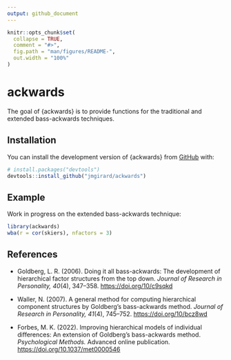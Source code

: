 ---
output: github_document
---

<!-- README.md is generated from README.Rmd. Please edit that file -->

```{r, include = FALSE}
knitr::opts_chunk$set(
  collapse = TRUE,
  comment = "#>",
  fig.path = "man/figures/README-",
  out.width = "100%"
)
```

# ackwards

<!-- badges: start -->
<!-- badges: end -->

The goal of {ackwards} is to provide functions for the traditional and extended bass-ackwards techniques.

## Installation

You can install the development version of {ackwards} from [GitHub](https://github.com/) with:

``` r
# install.packages("devtools")
devtools::install_github("jmgirard/ackwards")
```

## Example

Work in progress on the extended bass-ackwards technique:

```{r example}
library(ackwards)
wba(r = cor(skiers), nfactors = 3)
```

## References

- Goldberg, L. R. (2006). Doing it all bass-ackwards: The development of hierarchical factor structures from the top down. *Journal of Research in Personality, 40*(4), 347–358. <https://doi.org/10/c9sqkd>

- Waller, N. (2007). A general method for computing hierarchical component structures by Goldberg's bass-ackwards method. *Journal of Research in Personality, 41*(4), 745–752. <https://doi.org/10/bcz8wd>

- Forbes, M. K. (2022). Improving hierarchical models of individual differences: An extension of Goldberg's bass-ackwards method. *Psychological Methods.* Advanced online publication. <https://doi.org/10.1037/met0000546>
